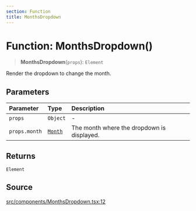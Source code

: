 ```yaml
---
section: Function
title: MonthsDropdown
---
```


# Function: MonthsDropdown()

> **MonthsDropdown**(`props`): `Element`

Render the dropdown to change the month.

## Parameters

| Parameter | Type | Description |
| :------ | :------ | :------ |
| `props` | `Object` | - |
| `props.month` | [`Month`](/docs/api/next/classes/Month.mdx) | The month where the dropdown is displayed. |

## Returns

`Element`

## Source

[src/components/MonthsDropdown.tsx:12](https://github.com/gpbl/react-day-picker/blob/45cca307e/src/components/MonthsDropdown.tsx#L12)
